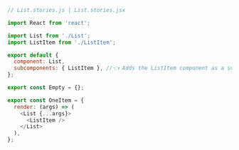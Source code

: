 ```js
// List.stories.js | List.stories.jsx

import React from 'react';

import List from './List';
import ListItem from './ListItem';

export default {
  component: List,
  subcomponents: { ListItem }, //👈 Adds the ListItem component as a subcomponent
};

export const Empty = {};

export const OneItem = {
  render: (args) => (
    <List {...args}>
      <ListItem />
    </List>
  ),
};
```
